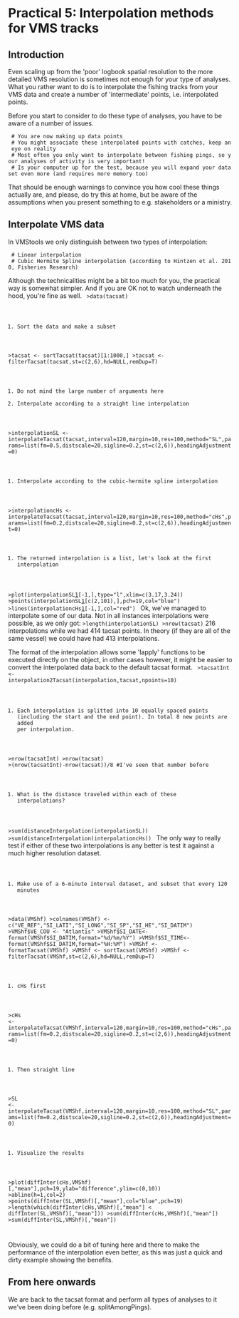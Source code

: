 = Practical 5: Interpolation methods for VMS tracks = 

== Introduction ==
Even scaling up from the 'poor' logbook spatial resolution to the more detailed VMS resolution is sometimes not enough for your type of analyses. 
What you rather want to do is to interpolate the fishing tracks from your VMS data and create a number of 'intermediate' points, i.e. interpolated points. 

Before you start to consider to do these type of analyses, you have to be aware of a number of issues. 
  # You are now making up data points
  # You might associate these interpolated points with catches, keep an eye on reality
  # Most often you only want to interpolate between fishing pings, so your analyses of activity is very important!
  # Is your computer up for the test, because you will expand your dataset even more (and requires more memory too)

That should be enough warnings to convince you how cool these things actually are, and please, do try this at home, but be aware of the assumptions when you present something to e.g. stakeholders or a ministry.

== Interpolate VMS data ==
In VMStools we only distinguish between two types of interpolation:
  # Linear interpolation
  # Cubic Hermite Spline interpolation (according to Hintzen et al. 2010, Fisheries Research)

Although the technicalities might be a bit too much for you, the practical way is somewhat simpler. And if you are OK not to watch underneath the hood, you're fine as well.
<code>
>data(tacsat)
#Sort the data and make a subset
>tacsat <- sortTacsat(tacsat)[1:1000,]
>tacsat <- filterTacsat(tacsat,st=c(2,6),hd=NULL,remDup=T)

#Do not mind the large number of arguments here
#Interpolate according to a straight line interpolation
>interpolationSL <- interpolateTacsat(tacsat,interval=120,margin=10,res=100,method="SL",params=list(fm=0.5,distscale=20,sigline=0.2,st=c(2,6)),headingAdjustment=0)

#Interpolate according to the cubic-hermite spline interpolation
>interpolationcHs <- interpolateTacsat(tacsat,interval=120,margin=10,res=100,method="cHs",params=list(fm=0.2,distscale=20,sigline=0.2,st=c(2,6)),headingAdjustment=0)

#The returned interpolation is a list, let's look at the first interpolation
>plot(interpolationSL[[1]][-1,],type="l",xlim=c(3.17,3.24))
>points(interpolationSL[[1]][c(2,101),],pch=19,col="blue")
>lines(interpolationcHs[[1]][-1,],col="red")
</code>
Ok, we've managed to interpolate some of our data. Not in all instances interpolations were possible, as we only got:
<code>
>length(interpolationSL)
>nrow(tacsat)
</code>
216 interpolations while we had 414 tacsat points. In theory (if they are all of the same vessel) we could have had 413 interpolations. 

The format of the interpolation allows some 'lapply' functions to be executed directly on the object, in other cases however, it might be easier to convert the interpolated data back to the default tacsat format.
<code>
>tacsatInt <- interpolation2Tacsat(interpolation,tacsat,npoints=10)
#Each interpolation is splitted into 10 equally spaced points (including the start and the end point). In total 8 new points are added per interpolation.
>nrow(tacsatInt)
>nrow(tacsat)
>(nrow(tacsatInt)-nrow(tacsat))/8 #I've seen that number before

#What is the distance traveled within each of these interpolations?
>sum(distanceInterpolation(interpolationSL))
>sum(distanceInterpolation(interpolationcHs))
</code>
The only way to really test if either of these two interpolations is any better is test it against a much higher resolution dataset.
<code>
#Make use of a 6-minute interval dataset, and subset that every 120 minutes
>data(VMShf)
>colnames(VMShf) <- c("VE_REF","SI_LATI","SI_LONG","SI_SP","SI_HE","SI_DATIM")
>VMShf$VE_COU <- "Atlantis"
>VMShf$SI_DATE<- format(VMShf$SI_DATIM,format="%d/%m/%Y")
>VMShf$SI_TIME<- format(VMShf$SI_DATIM,format="%H:%M")
>VMShf <- formatTacsat(VMShf)
>VMShf <- sortTacsat(VMShf)
>VMShf <- filterTacsat(VMShf,st=c(2,6),hd=NULL,remDup=T)
#cHs first
>cHs <-interpolateTacsat(VMShf,interval=120,margin=10,res=100,method="cHs",params=list(fm=0.2,distscale=20,sigline=0.2,st=c(2,6)),headingAdjustment=0)
#Then straight line
>SL <-interpolateTacsat(VMShf,interval=120,margin=10,res=100,method="SL",params=list(fm=0.2,distscale=20,sigline=0.2,st=c(2,6)),headingAdjustment=0)


#Visualize the results
>plot(diffInter(cHs,VMShf)[,"mean"],pch=19,ylab="difference",ylim=c(0,10))
>abline(h=1,col=2)
>points(diffInter(SL,VMShf)[,"mean"],col="blue",pch=19)
>length(which(diffInter(cHs,VMShf)[,"mean"] < diffInter(SL,VMShf)[,"mean"]))
>sum(diffInter(cHs,VMShf)[,"mean"])
>sum(diffInter(SL,VMShf)[,"mean"])

</code>
Obviously, we could do a bit of tuning here and there to make the performance of the interpolation even better, as this was just a quick and dirty example showing the benefits.

== From here onwards == 

We are back to the tacsat format and perform all types of analyses to it we've been doing before (e.g. splitAmongPings). 